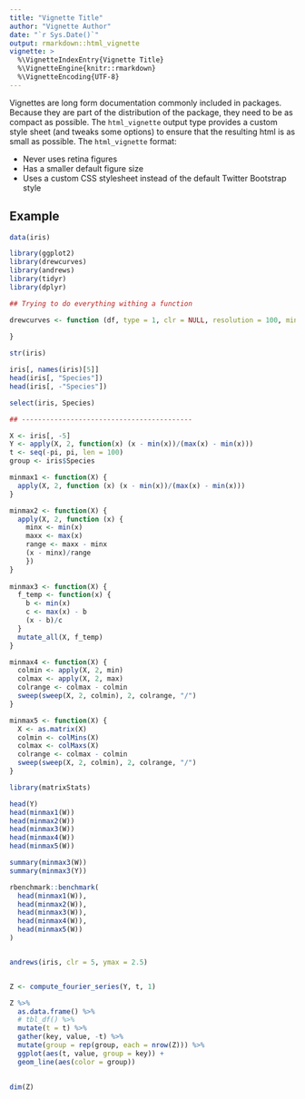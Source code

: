 ```yaml
---
title: "Vignette Title"
author: "Vignette Author"
date: "`r Sys.Date()`"
output: rmarkdown::html_vignette
vignette: >
  %\VignetteIndexEntry{Vignette Title}
  %\VignetteEngine{knitr::rmarkdown}
  %\VignetteEncoding{UTF-8}
---
```


Vignettes are long form documentation commonly included in packages. Because they are part of the distribution of the package, they need to be as compact as possible. The `html_vignette` output type provides a custom style sheet (and tweaks some options) to ensure that the resulting html is as small as possible. The `html_vignette` format:

- Never uses retina figures
- Has a smaller default figure size
- Uses a custom CSS stylesheet instead of the default Twitter Bootstrap style

## Example

```r

data(iris)

library(ggplot2)
library(drewcurves)
library(andrews)
library(tidyr)
library(dplyr)

## Trying to do everything withing a function

drewcurves <- function (df, type = 1, clr = NULL, resolution = 100, minmax_scaling = TRUE) {
  
}

str(iris)

iris[, names(iris)[5]]
head(iris[, "Species"])
head(iris[, -"Species"])

select(iris, Species)

## ------------------------------------------

X <- iris[, -5]
Y <- apply(X, 2, function(x) (x - min(x))/(max(x) - min(x)))
t <- seq(-pi, pi, len = 100)
group <- iris$Species

minmax1 <- function(X) {
  apply(X, 2, function (x) (x - min(x))/(max(x) - min(x)))
}

minmax2 <- function(X) {
  apply(X, 2, function (x) {
    minx <- min(x)
    maxx <- max(x)
    range <- maxx - minx
    (x - minx)/range
    })
}
  
minmax3 <- function(X) {
  f_temp <- function(x) {
    b <- min(x)
    c <- max(x) - b
    (x - b)/c
  }
  mutate_all(X, f_temp)
}

minmax4 <- function(X) {
  colmin <- apply(X, 2, min)
  colmax <- apply(X, 2, max)
  colrange <- colmax - colmin
  sweep(sweep(X, 2, colmin), 2, colrange, "/")
}

minmax5 <- function(X) {
  X <- as.matrix(X)
  colmin <- colMins(X)
  colmax <- colMaxs(X)
  colrange <- colmax - colmin
  sweep(sweep(X, 2, colmin), 2, colrange, "/")
}

library(matrixStats)

head(Y)  
head(minmax1(W))  
head(minmax2(W))  
head(minmax3(W))  
head(minmax4(W))  
head(minmax5(W))  

summary(minmax3(W))  
summary(minmax3(Y))  

rbenchmark::benchmark(
  head(minmax1(W)),  
  head(minmax2(W)),  
  head(minmax3(W)),  
  head(minmax4(W)),  
  head(minmax5(W))  
)


andrews(iris, clr = 5, ymax = 2.5)


Z <- compute_fourier_series(Y, t, 1)

Z %>%
  as.data.frame() %>%
  # tbl_df() %>%
  mutate(t = t) %>%
  gather(key, value, -t) %>%
  mutate(group = rep(group, each = nrow(Z))) %>%
  ggplot(aes(t, value, group = key)) + 
  geom_line(aes(color = group))
  

dim(Z)



```

